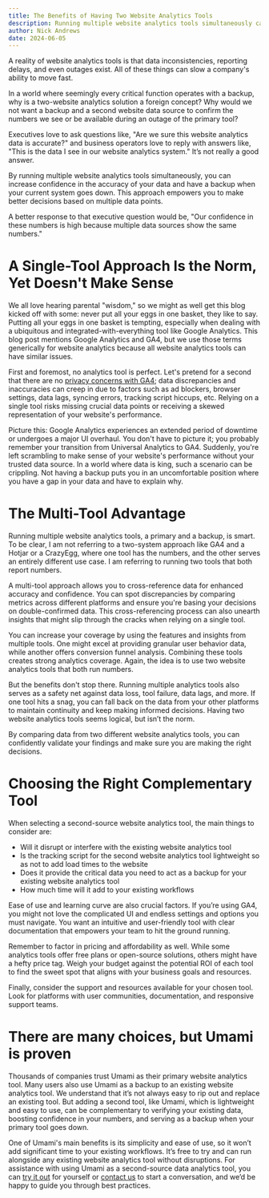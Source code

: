 ```yaml
---
title: The Benefits of Having Two Website Analytics Tools
description: Running multiple website analytics tools simultaneously can increase confidence in the accuracy of your data.
author: Nick Andrews
date: 2024-06-05
---
```


A reality of website analytics tools is that data inconsistencies, reporting delays, and even outages exist. All of these things can slow a company's ability to move fast.

In a world where seemingly every critical function operates with a backup, why is a two-website analytics solution a foreign concept? Why would we not want a backup and a second website data source to confirm the numbers we see or be available during an outage of the primary tool?

Executives love to ask questions like, "Are we sure this website analytics data is accurate?" and business operators love to reply with answers like, "This is the data I see in our website analytics system." It’s not really a good answer.

By running multiple website analytics tools simultaneously, you can increase confidence in the accuracy of your data and have a backup when your current system goes down. This approach empowers you to make better decisions based on multiple data points.

A better response to that executive question would be, "Our confidence in these numbers is high because multiple data sources show the same numbers."

# A Single-Tool Approach Is the Norm, Yet Doesn't Make Sense

We all love hearing parental "wisdom," so we might as well get this blog kicked off with some: never put all your eggs in one basket, they like to say. Putting all your eggs in one basket is tempting, especially when dealing with a ubiquitous and integrated-with-everything tool like Google Analytics. This blog post mentions Google Analytics and GA4, but we use those terms generically for website analytics because all website analytics tools can have similar issues.

First and foremost, no analytics tool is perfect. Let's pretend for a second that there are no [privacy concerns with GA4](/blog/umami-the-better-google-analytics-alternative); data discrepancies and inaccuracies can creep in due to factors such as ad blockers, browser settings, data lags, syncing errors, tracking script hiccups, etc. Relying on a single tool risks missing crucial data points or receiving a skewed representation of your website's performance.

Picture this: Google Analytics experiences an extended period of downtime or undergoes a major UI overhaul. You don't have to picture it; you probably remember your transition from Universal Analytics to GA4. Suddenly, you're left scrambling to make sense of your website's performance without your trusted data source. In a world where data is king, such a scenario can be crippling. Not having a backup puts you in an uncomfortable position where you have a gap in your data and have to explain why.

# The Multi-Tool Advantage

Running multiple website analytics tools, a primary and a backup, is smart. To be clear, I am not referring to a two-system approach like GA4 and a Hotjar or a CrazyEgg, where one tool has the numbers, and the other serves an entirely different use case. I am referring to running two tools that both report numbers.

A multi-tool approach allows you to cross-reference data for enhanced accuracy and confidence. You can spot discrepancies by comparing metrics across different platforms and ensure you're basing your decisions on double-confirmed data. This cross-referencing process can also unearth insights that might slip through the cracks when relying on a single tool.

You can increase your coverage by using the features and insights from multiple tools. One might excel at providing granular user behavior data, while another offers conversion funnel analysis. Combining these tools creates strong analytics coverage. Again, the idea is to use two website analytics tools that both run numbers.

But the benefits don't stop there. Running multiple analytics tools also serves as a safety net against data loss, tool failure, data lags, and more. If one tool hits a snag, you can fall back on the data from your other platforms to maintain continuity and keep making informed decisions. Having two website analytics tools seems logical, but isn’t the norm.

By comparing data from two different website analytics tools, you can confidently validate your findings and make sure you are making the right decisions.

# Choosing the Right Complementary Tool

When selecting a second-source website analytics tool, the main things to consider are:

- Will it disrupt or interfere with the existing website analytics tool
- Is the tracking script for the second website analytics tool lightweight so as not to add load times to the website
- Does it provide the critical data you need to act as a backup for your existing website analytics tool
- How much time will it add to your existing workflows

Ease of use and learning curve are also crucial factors. If you’re using GA4, you might not love the complicated UI and endless settings and options you must navigate. You want an intuitive and user-friendly tool with clear documentation that empowers your team to hit the ground running.

Remember to factor in pricing and affordability as well. While some analytics tools offer free plans or open-source solutions, others might have a hefty price tag. Weigh your budget against the potential ROI of each tool to find the sweet spot that aligns with your business goals and resources.

Finally, consider the support and resources available for your chosen tool. Look for platforms with user communities, documentation, and responsive support teams.

# There are many choices, but Umami is proven

Thousands of companies trust Umami as their primary website analytics tool. Many users also use Umami as a backup to an existing website analytics tool. We understand that it’s not always easy to rip out and replace an existing tool. But adding a second tool, like Umami, which is lightweight and easy to use, can be complementary to verifying your existing data, boosting confidence in your numbers, and serving as a backup when your primary tool goes down.

One of Umami's main benefits is its simplicity and ease of use, so it won’t add significant time to your existing workflows.
It’s free to try and can run alongside any existing website analytics tool without disruptions. For assistance with using Umami as a
second-source data analytics tool, you can [try it out](https://cloud.umami.is/signup?ref=umami-blog) for yourself or [contact us](mailto:hello@umami.is) to start a conversation, and we’d be happy to guide you
through best practices.
